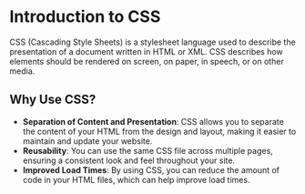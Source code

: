 # Introduction to CSS

CSS (Cascading Style Sheets) is a stylesheet language used to describe the presentation of a document written in HTML or XML. CSS describes how elements should be rendered on screen, on paper, in speech, or on other media.

## Why Use CSS?

- **Separation of Content and Presentation**: CSS allows you to separate the content of your HTML from the design and layout, making it easier to maintain and update your website.
- **Reusability**: You can use the same CSS file across multiple pages, ensuring a consistent look and feel throughout your site.
- **Improved Load Times**: By using CSS, you can reduce the amount of code in your HTML files, which can help improve load times.

